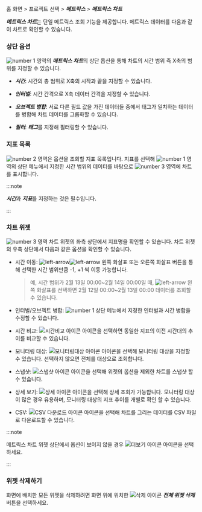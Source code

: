 홈 화면 > 프로젝트 선택 > ***메트릭스*** > ***메트릭스 차트***

***메트릭스 차트***는 단일 메트릭스 조회 기능을 제공합니다. 메트릭스 데이터를 다음과 같이 차트로 확인할 수 있습니다. 

<ImgLang img='metrics-chart-item.png' desc='메트릭스 차트' />

### 상단 옵션

![number 1](/img/number-01.png) 영역의 ***메트릭스 차트***의 상단 옵션을 통해 차트의 시간 범위 즉 X축의 범위를 지정할 수 있습니다.

* ***시간***: 시간의 총 범위로 X축의 시작과 끝을 지정할 수 있습니다.

* ***인터벌***: 시간 간격으로 X축 데이터 간격을 지정할 수 있습니다.

* ***오브젝트 병합***: 서로 다른 필드 값을 가진 데이터들 중에서 태그가 일치하는 데이터를 병합해 차트 데이터를 그룹화할 수 있습니다.

* ***필터***: ***태그***를 지정해 필터링할 수 있습니다. 

### 지표 목록

![number 2](/img/number-02.png) 영역은 옵션을 조회할 지표 목록입니다. 지표를 선택해 ![number 1](/img/number-01.png) 영역의 상단 메뉴에서 지정한 시간 범위의 데이터를 바탕으로 ![number 3](/img/number-03.png) 영역에 차트를 표시합니다.

:::note

***시간***과 ***지표***를 지정하는 것은 필수입니다.

:::

### 차트 위젯

![number 3](/img/number-03.png) 영역 차트 위젯의 좌측 상단에서 지표명을 확인할 수 있습니다. 차트 위젯의 우측 상단에서 다음과 같은 옵션을 확인할 수 있습니다.

<ImgLang img='metrics-chart-widget-upper.png' desc='메트릭스 차트 위젯 상단' />

* 시간 이동: ![left-arrow](/img/ic-caret-left.svg)![left-arrow](/img/ic-caret-right.svg) 왼쪽 화살표 또는 오른쪽 화살표 버튼을 통해 선택한 시간 범위만큼 -1, +1 씩 이동 가능합니다. 

  >예, 시간 범위가 2월 13일 00:00~2월 14일 00:00일 때, ![left-arrow](/img/ic-caret-left.svg) 왼쪽 화살표를 선택하면 2월 12일 00:00~2월 13일 00:00 데이터를 조회할 수 있습니다.

* 인터벌/오브젝트 병합: ![number 1](/img/number-01.png) 상단 메뉴에서 지정한 인터벌과 시간 병합을 수정할 수 있습니다.

* 시간 비교: ![시간비교 아이콘](/img/ic-hourgalss.svg) 아이콘을 선택하면 동일한 지표의 이전 시간대의 추이를 비교할 수 있습니다.

* 모니터링 대상: ![모니터링대상 아이콘](/img/ic-filter-bl.svg) 아이콘을 선택해 모니터링 대상을 지정할 수 있습니다. 선택하지 않으면 전체를 대상으로 조회합니다.

* 스냅샷: ![스냅샷 아이콘](/img/ic-camera.svg) 아이콘을 선택해 위젯의 옵션을 제외한 차트를 스냅샷 할 수 있습니다.

* 상세 보기: ![상세 아이콘](/img/ico-detail.svg) 아이콘을 선택해 상세 조회가 가능합니다. 모니터링 대상이 많은 경우 유용하며, 모니터링 대상의 지표 추이를 개별로 확인 할 수 있습니다.

* CSV: ![CSV 다운로드 아이콘](/img/ico-csv.svg) 아이콘을 선택해 차트를 그리는 데이터를 CSV 파일로 다운로드할 수 있습니다.

:::note

메트릭스 차트 위젯 상단에서 옵션이 보이지 않을 경우 ![더보기 아이콘](/img/ico-more.svg) 아이콘을 선택하세요.

:::


### 위젯 삭제하기

화면에 배치한 모든 위젯을 삭제하려면 화면 위에 위치한 ![삭제 아이콘](/img/ico-trash.svg) ***전체 위젯 삭제*** 버튼을 선택하세요.